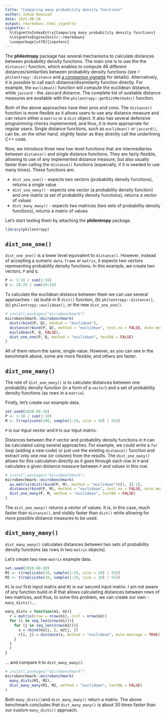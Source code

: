 ```yaml
---
title: "Comparing many probability density functions"
author: Jakub Nowosad
date: 2021-08-20
output: rmarkdown::html_vignette
vignette: >
  %\VignetteIndexEntry{Comparing many probability density functions}
  %\VignetteEngine{knitr::rmarkdown}
  \usepackage[utf8]{inputenc}
---
```


The **philentropy** package has several mechanisms to calculate distances between probability density functions.
The main one is to use the the `distance()` function, which enables to compute 46 different distances/similarities between probability density functions (see `?philentropy::distance` and [a companion vignette](Distances.html) for details).
Alternatively, it is possible to call each distance/dissimilarity function directly.
For example, the `euclidean()` function will compute the euclidean distance, while `jaccard` - the Jaccard distance.
The complete list of available distance measures are available with the `philentropy::getDistMethods()` function.

Both of the above approaches have their pros and cons. 
The `distance()` function is more flexible as it allows users to use any distance measure and can return either a `matrix` or a `dist` object. 
It also has several defensive programming checks implemented, and thus, it is more appropriate for regular users.
Single distance functions, such as `euclidean()` or `jaccard()`, can be, on the other hand, slightly faster as they directly call the underlining C++ code.

Now, we introduce three new low-level functions that are intermediaries between `distance()` and single distance functions. 
They are fairly flexible, allowing to use of any implemented distance measure, but also usually faster than calling the `distance()` functions (especially, if it is needed to use many times).
These functions are:

- `dist_one_one()` - expects two vectors (probability density functions), returns a single value
- `dist_one_many()` - expects one vector (a probability density function) and one matrix (a set of probability density functions), returns a vector of values
- `dist_many_many()` - expects two matrices (two sets of probability density functions), returns a matrix of values

Let's start testing them by attaching the **philentropy** package.

```r
library(philentropy)
```

## `dist_one_one()`

`dist_one_one()` is a lower level equivalent to `distance()`.
However, instead of accepting a numeric `data.frame` or `matrix`, it expects two vectors representing probability density functions.
In this example, we create two vectors, `P` and `Q`.

```r
P <- 1:10 / sum(1:10)
Q <- 20:29 / sum(20:29)
```

To calculate the euclidean distance between them we can use several approaches - (a) build-in R `dist()` function, (b) `philentropy::distance()`, (c) `philentropy::euclidean()`, or the new `dist_one_one()`.

```r
# install.packages("microbenchmark")
microbenchmark::microbenchmark(
  dist(rbind(P, Q), method = "euclidean"),
  distance(rbind(P, Q), method = "euclidean", test.na = FALSE, mute.message = TRUE),
  euclidean(P, Q, FALSE),
  dist_one_one(P, Q, method = "euclidean", testNA = FALSE)
)
```

All of them return the same, single value.
However, as you can see in the benchmark above, some are more flexible, and others are faster.

## `dist_one_many()`

The role of `dist_one_many()` is to calculate distances between one probability density function (in a form of a `vector`) and a set of probability density functions (as rows in a `matrix`).

Firstly, let's create our example data.

```r
set.seed(2020-08-20)
P <- 1:10 / sum(1:10)
M <- t(replicate(100, sample(1:10, size = 10) / 55))
```

`P` is our input vector and `M` is our input matrix.

Distances between the `P` vector and probability density functions in `M` can be calculated using several approaches. 
For example, we could write a `for` loop (adding a new code) or just use the existing `distance()` function and extract only one row (or column) from the results.
The `dist_one_many()` allows for this calculation directly as it goes through each row in `M` and calculates a given distance measure between `P` and values in this row.

```r
# install.packages("microbenchmark")
microbenchmark::microbenchmark(
  as.matrix(dist(rbind(P, M), method = "euclidean"))[1, ][-1],
  distance(rbind(P, M), method = "euclidean", test.na = FALSE, mute.message = TRUE)[1, ][-1],
  dist_one_many(P, M, method = "euclidean", testNA = FALSE)
)
```

The `dist_one_many()` returns a vector of values.
It is, in this case, much faster than `distance()`, and visibly faster than `dist()` while allowing for more possible distance measures to be used.

## `dist_many_many()`

`dist_many_many()` calculates distances between two sets of probability density functions (as rows in two `matrix` objects).

Let's create two new `matrix` example data.

```r
set.seed(2020-08-20)
M1 <- t(replicate(10, sample(1:10, size = 10) / 55))
M2 <- t(replicate(10, sample(1:10, size = 10) / 55))
```

`M1` is our first input matrix and `M2` is our second input matrix.
I am not aware of any function build-in R that allows calculating distances between rows of two matrices, and thus, to solve this problem, we can create our own - `many_dists()`...

```r
many_dists = function(m1, m2){
  r = matrix(nrow = nrow(m1), ncol = nrow(m2))
  for (i in seq_len(nrow(m1))){
    for (j in seq_len(nrow(m2))){
      x = rbind(m1[i, ], m2[j, ])
      r[i, j] = distance(x, method = "euclidean", mute.message = TRUE)
    }
  }
  r
}
```

... and compare it to `dist_many_many()`.

```r
# install.packages("microbenchmark")
microbenchmark::microbenchmark(
  many_dists(M1, M2),
  dist_many_many(M1, M2, method = "euclidean", testNA = FALSE)
)
```

Both `many_dists()`and `dist_many_many()` return a matrix.
The above benchmark concludes that `dist_many_many()` is about 30 times faster than our custom `many_dists()` approach.
